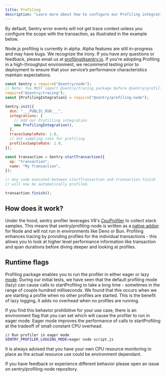 ```yaml
---
title: Profiling
description: "Learn more about how to configure our Profiling integration and start profiling your code."
---
```


By default, Sentry error events will not get trace context unless you configure the scope with the transaction, as illustrated in the example below.

<Note>

Node.js profiling is currently in alpha. Alpha features are still in-progress and may have bugs. We recognize the irony. If you have any questions or feedback, please email us at [profiling@sentry.io](mailto:profiling@sentry.io). If you’re adopting Profiling in a high-throughput environment, we recommend testing prior to deployment to ensure that your service’s performance characteristics maintain expectations.

</Note>

```javascript
const Sentry = require("@sentry/node");
// Note: You MUST import @sentry/tracing package before @sentry/profiling-node
require("@sentry/tracing");
const {ProfilingIntegration} = require("@sentry/profiling-node");

Sentry.init({
  dsn: "___PUBLIC_DSN___",
  integrations: [
    // Add our Profilling integration
    new ProfilingIntegration(),
  ],
  tracesSampleRate: 1.0,
  // Set sampling rate for profiling
  profilesSampleRate: 1.0,
});

const transaction = Sentry.startTransaction({
  op: "transaction",
  name: "My Transaction",
});

// Any code executed between startTransaction and transaction.finish
// will now be automatically profiled.

transaction.finish();
```


## How does it work?

Under the hood, sentry profiler leverages V8's [CpuProfiler](https://v8docs.nodesource.com/node-18.2/d2/d34/classv8_1_1_cpu_profiler.html) to collect stack samples. This means that sentry/profiling-node is written as a [native addon](https://nodejs.org/docs/latest-v18.x/api/addons.html) for Node and will not run in environments like Deno or Bun. Profiling enhances tracing by providing profiles for the individual transactions - this allows you to look at higher level performance information like transaction and span durations before diving deeper and looking at profiles.

## Runtime flags

Profiling package enables you to run the profiler in either eager or lazy [mode](https://v8docs.nodesource.com/node-18.2/d2/dc3/namespacev8.html#a874b4921ddee43bef58d8538e3149374). During our initial tests, we have seen that the default profiling mode (lazy) can cause calls to startProfiling to take a long time - sometimes in the range of couple hundred milliseconds. We found that this occurs when we are starting a profile when no other profiles are started. This is the benefit of lazy logging, it adds no overhead when no profiles are running.

If you find this behavior prohibitive for your use case, there is an environment flag that you can set which will cause the profiler to run in eager mode. Eager mode improves the performance of calls to startProfiling at the tradeoff of small constant CPU overhead.

```bash
// Run profiler in eager mode
SENTRY_PROFILER_LOGGING_MODE=eager node script.js
```

It is always advised that you have your own CPU resource monitoring in place as the actual resource use could be environment dependant.

If you have feedback or experience different behavior please open an issue on sentry/profiling-node repository.
